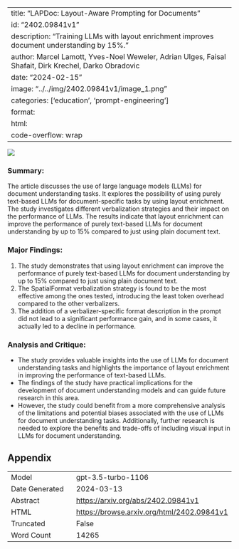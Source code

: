 
---
title: "LAPDoc: Layout-Aware Prompting for Documents"
id: "2402.09841v1"
description: "Training LLMs with layout enrichment improves document understanding by 15%."
author: Marcel Lamott, Yves-Noel Weweler, Adrian Ulges, Faisal Shafait, Dirk Krechel, Darko Obradovic
date: "2024-02-15"
image: "../../img/2402.09841v1/image_1.png"
categories: ['education', 'prompt-engineering']
format:
  html:
    code-overflow: wrap
---

![](../../img/2402.09841v1/image_1.png)

### Summary:
The article discusses the use of large language models (LLMs) for document understanding tasks. It explores the possibility of using purely text-based LLMs for document-specific tasks by using layout enrichment. The study investigates different verbalization strategies and their impact on the performance of LLMs. The results indicate that layout enrichment can improve the performance of purely text-based LLMs for document understanding by up to 15% compared to just using plain document text.

### Major Findings:
1. The study demonstrates that using layout enrichment can improve the performance of purely text-based LLMs for document understanding by up to 15% compared to just using plain document text.
2. The SpatialFormat verbalization strategy is found to be the most effective among the ones tested, introducing the least token overhead compared to the other verbalizers.
3. The addition of a verbalizer-specific format description in the prompt did not lead to a significant performance gain, and in some cases, it actually led to a decline in performance.

### Analysis and Critique:
- The study provides valuable insights into the use of LLMs for document understanding tasks and highlights the importance of layout enrichment in improving the performance of text-based LLMs.
- The findings of the study have practical implications for the development of document understanding models and can guide future research in this area.
- However, the study could benefit from a more comprehensive analysis of the limitations and potential biases associated with the use of LLMs for document understanding tasks. Additionally, further research is needed to explore the benefits and trade-offs of including visual input in LLMs for document understanding.

## Appendix

|          |          |
|----------|----------|
| Model     | gpt-3.5-turbo-1106       |
| Date Generated     | 2024-03-13       |
| Abstract | [https://arxiv.org/abs/2402.09841v1](https://arxiv.org/abs/2402.09841v1)        |
| HTML     | [https://browse.arxiv.org/html/2402.09841v1](https://browse.arxiv.org/html/2402.09841v1)       |
| Truncated       | False       |
| Word Count       | 14265       |